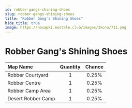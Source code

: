```yaml
---
id: robber-gangs-shining-shoes
slug: robber-gangs-shining-shoes
title: "Robber Gang's Shining Shoes"
hide_title: true
image: https://nosapki.nostale.club/images/Ikona/711.png
---
```



# <ItemIcon iconId="711" height="32"/> Robber Gang's Shining Shoes
|Map Name|Quantity|Chance|
|:--|:-:|:-:|
|Robber Courtyard|1|0.25%|
|Robber Centre|1|0.25%|
|Robber Camp Area|1|0.25%|
|Desert Robber Camp|1|0.25%|

